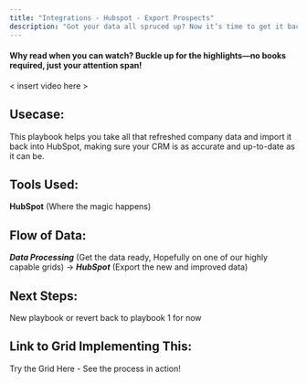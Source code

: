 ```yaml
---
title: "Integrations - Hubspot - Export Prospects"
description: "Got your data all spruced up? Now it’s time to get it back into HubSpot and make sure everything’s in tip-top shape. This playbook is your guide to importing your enhanced data and checking it out in your CRM."
---
```


#### Why read when you can watch? Buckle up for the highlights—no books required, just your attention span!

\< insert video here >

## Usecase:

This playbook helps you take all that refreshed company data and import it back into HubSpot, making sure your CRM is as accurate and up-to-date as it can be.

## Tools Used:

**HubSpot** (Where the magic happens)

## Flow of Data:

***Data Processing*** (Get the data ready, Hopefully on one of our highly capable grids) → ***HubSpot*** (Export the new and improved data)

## Next Steps:

New playbook or revert back to playbook 1 for now

## Link to Grid Implementing This:

Try the Grid Here - See the process in action!